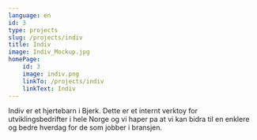 ```yaml
---
language: en
id: 3
type: projects
slug: /projects/indiv
title: Indiv
image: Indiv_Mockup.jpg
homePage:
    id: 3
    image: indiv.png
    linkTo: /projects/indiv
    linkText: Indiv
---
```


Indiv er et hjertebarn i Bjerk. Dette er et internt verktoy for
utviklingsbedrifter i hele Norge og vi haper pa at vi kan bidra til en
enklere og bedre hverdag for de som jobber i bransjen.